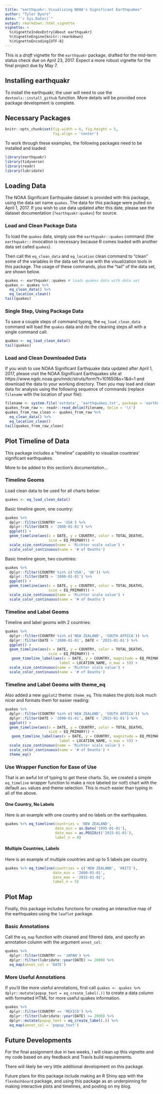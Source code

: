 ```yaml
---
title: "earthquakr: Visualizing NOAA's Significant Earthquakes"
author: "Tyler Byers"
date: "`r Sys.Date()`"
output: rmarkdown::html_vignette
vignette: >
  %\VignetteIndexEntry{About earthquakr}
  %\VignetteEngine{knitr::rmarkdown}
  %\VignetteEncoding{UTF-8}
---
```


This is a *draft* vignette for the `earthquakr` package, drafted for the mid-term status check due on April 23, 2017.  Expect a more robust vignette for the final project due by May 7.

## Installing earthquakr

To install the earthquakr, the user will need to use the `devtools::install_github` function. More details will be provided once package development is complete.

## Necessary Packages

```r
knitr::opts_chunk$set(fig.width = 6, fig.height = 5,
                      fig.align = 'center')
```

To work through these examples, the following packages need to be installed and loaded:
```r
library(earthquakr) 
library(tidyverse)
library(readr)
library(lubridate)
```

## Loading Data

The NOAA Significant Earthquake dataset is provided with this package, using the data set name `quakes`.  The data for this package were pulled on April 1, 2017.  If you wish to use data updated after this date, please see the dataset documentation (`?earthquakr:quakes`) for source.

### Load and Clean Package Data

To load the `quakes` data, simply use the `earthquakr::quakes` command (the `earthquakr::` invocation is necessary because R comes loaded with another data set called `quakes`).

Then call the `eq_clean_data` and `eq_location` clean command to "clean" some of the variables in the data set for use with the visualization tools in this package.  The usage of these commands, plus the "tail" of the data set, are shown below.

```r
quakes <- earthquakr::quakes # loads quakes data with data set
quakes <- quakes %>%
  eq_clean_data() %>%
  eq_location_clean()
tail(quakes)
```


### Single Step, Using Package Data

To save a couple steps of command typing, the `eq_load_clean_data` command will load the `quakes` data and do the cleaning steps all with a single command call:

```r
quakes <- eq_load_clean_data()
tail(quakes)
```

### Load and Clean Downloaded Data

If you wish to use NOAA Significant Earthquake data updated after April 1, 2017, please visit the NOAA Significant Earthquakes site at  https://www.ngdc.noaa.gov/nndc/struts/form?t=101650&s=1&d=1 and download the data to your working directory. Then you may load and clean data for analysis using the following sequence of commands (replace `filename` with the location of your file):

```r
filename <- system.file('extdata', 'earthquakes.txt', package = 'earthquakr')
quakes_from_raw <- readr::read_delim(filename, delim = '\t')
quakes_from_raw_clean <- quakes_from_raw %>%
  eq_clean_data() %>%
  eq_location_clean()
tail(quakes_from_raw_clean)
```


## Plot Timeline of Data

This package includes a "timeline" capability to visualize countries' significant earthquakes.

More to be added to this section's documentation...

### Timeline Geoms

Load clean data to be used for all charts below:

```r
quakes <- eq_load_clean_data()
```

Basic timeline geom, one country:

```r
quakes %>%
  dplyr::filter(COUNTRY == 'USA') %>%
  dplyr::filter(DATE > '2000-01-01') %>%
  ggplot() +
  geom_timeline(aes(x = DATE, y = COUNTRY, color = TOTAL_DEATHS,
                    size = EQ_PRIMARY)) +
  scale_size_continuous(name = 'Richter scale value') +
  scale_color_continuous(name = '# of Deaths')
```

Basic timeline geom, two countries:

```r
quakes %>%
  dplyr::filter(COUNTRY %in% c('USA', 'UK')) %>%
  dplyr::filter(DATE > '2000-01-01') %>%
  ggplot() +
  geom_timeline(aes(x = DATE, y = COUNTRY, color = TOTAL_DEATHS,
                    size = EQ_PRIMARY)) +
  scale_size_continuous(name = 'Richter scale value') +
  scale_color_continuous(name = '# of Deaths')
```


### Timeline and Label Geoms

Timeline and label geoms with 2 countries:

```r
quakes %>%
  dplyr::filter(COUNTRY %in% c('NEW ZEALAND', 'SOUTH AFRICA')) %>%
  dplyr::filter(DATE > '2000-01-01', DATE < '2015-01-01') %>%
  ggplot() +
  geom_timeline(aes(x = DATE, y = COUNTRY, color = TOTAL_DEATHS,
                    size = EQ_PRIMARY)) +
   geom_timeline_label(aes(x = DATE, y = COUNTRY, magnitude = EQ_PRIMARY,
                         label = LOCATION_NAME, n_max = 5)) +
  scale_size_continuous(name = 'Richter scale value') +
  scale_color_continuous(name = '# of Deaths')
```


### Timeline and Label Geoms with theme_eq

Also added a new `ggplot2` theme: `theme_eq`.  This makes the plots look much nicer and formats them for easier reading:

```r
quakes %>%
  dplyr::filter(COUNTRY %in% c('NEW ZEALAND', 'SOUTH AFRICA')) %>%
  dplyr::filter(DATE > '2000-01-01', DATE < '2015-01-01') %>%
  ggplot() +
  geom_timeline(aes(x = DATE, y = COUNTRY, color = TOTAL_DEATHS,
                    size = EQ_PRIMARY)) +
   geom_timeline_label(aes(x = DATE, y = COUNTRY, magnitude = EQ_PRIMARY,
                         label = LOCATION_NAME, n_max = 5)) +
  scale_size_continuous(name = 'Richter scale value') +
  scale_color_continuous(name = '# of Deaths') +
  theme_eq()
```


### Use Wrapper Function for Ease of Use

That is an awful lot of typing to get these charts. So, we created a simple `eq_timeline` wrapper function to make a nice labeled (or not!) chart with the default `aes` values and theme selection.  This is much easier than typing in all of the above.

#### One Country, No Labels

Here is an example with one country and no labels on the earthquakes.

```r
quakes %>% eq_timeline(countries = 'NEW ZEALAND', 
                       date_min = as.Date('1995-01-01'),
                       date_max = as.POSIXct('2015-01-01'), 
                       label_n = 0)
```

#### Multiple Countries, Labels

Here is an example of multiple countries and up to 5 labels per country.

```r
quakes %>% eq_timeline(countries = c('NEW ZEALAND', 'HAITI'),
                      date_min = '2000-01-01', 
                      date_max = '2015-01-01',
                      label_n = 5)
```


## Plot Map

Finally, this package includes functions for creating an interactive map of the earthquakes using the `leaflet` package.

### Basic Annotations

Call the `eq_map` function with cleaned and filtered data, and specify an annotation column with the argument `annot_col`:

```r
quakes %>%
  dplyr::filter(COUNTRY == 'JAPAN') %>%
  dplyr::filter(lubridate::year(DATE) >= 2000) %>%
  eq_map(annot_col = 'DATE')
```

### More Useful Annotations

If you'd like more useful annotations, first call `quakes <- quakes %>% dplyr::mutate(popup_text = eq_create_label(.))` to create a data column with formatted HTML for more useful quakes information.

```r
quakes %>%
  dplyr::filter(COUNTRY == 'MEXICO') %>%
  dplyr::filter(lubridate::year(DATE) >= 2000) %>%
  dplyr::mutate(popup_text = eq_create_label(.)) %>%
  eq_map(annot_col = 'popup_text')
```


## Future Developments

For the final assignment due in two weeks, I will clean up this vignette and my code based on any feedback and Travis build requirements.

There will likely be very little additional development on this package.

Future plans for this package include making an R Shiny app with the `flexdashboard` package, and using this package as an underpinning for making interactive plots and timelines, and posting on my blog.
